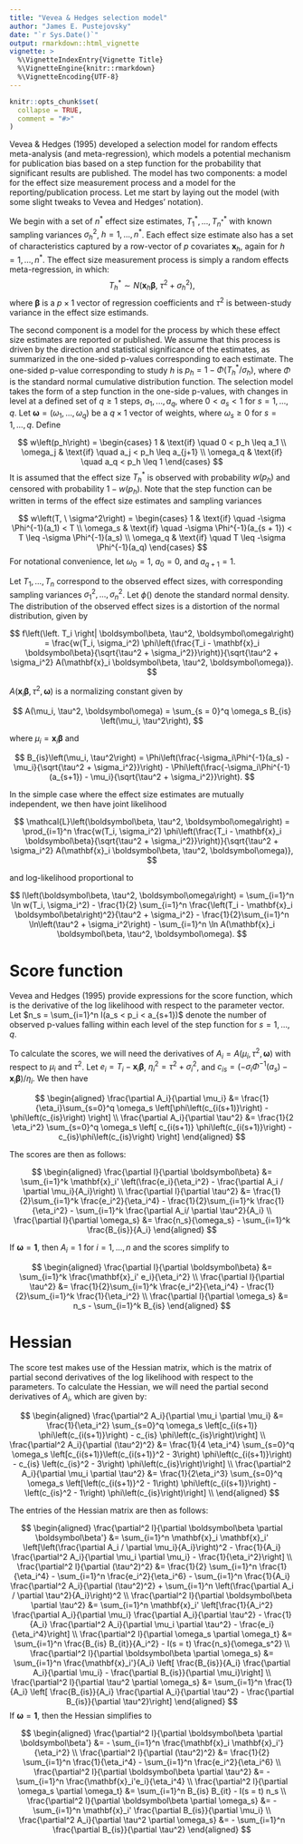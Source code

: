 ```yaml
---
title: "Vevea & Hedges selection model"
author: "James E. Pustejovsky"
date: "`r Sys.Date()`"
output: rmarkdown::html_vignette
vignette: >
  %\VignetteIndexEntry{Vignette Title}
  %\VignetteEngine{knitr::rmarkdown}
  %\VignetteEncoding{UTF-8}
---
```


```r
knitr::opts_chunk$set(
  collapse = TRUE,
  comment = "#>"
)
```

Vevea & Hedges (1995) developed a selection model for random effects meta-analysis (and meta-regression), which models a potential mechanism for publication bias based on a step function for the probability that significant results are published. The model has two components: a model for the effect size measurement process and a model for the reporting/publication process. Let me start by laying out the model (with some slight tweaks to Vevea and Hedges' notation).

We begin with a set of $n^*$ effect size estimates, $T^*_1,...,T^*_{n^*}$ with known sampling variances $\sigma_h^2$, $h = 1,...,n^*$. Each effect size estimate also has a set of characteristics captured by a row-vector of $p$ covariates $\mathbf{x}_h$, again for $h = 1,...,n^*$. The effect size measurement process is simply a random effects meta-regression, in which: 
$$
T_h^* \sim N( \mathbf{x}_h \boldsymbol\beta, \ \tau^2 + \sigma_h^2),
$$
where $\boldsymbol\beta$ is a $p \times 1$ vector of regression coefficients and $\tau^2$ is between-study variance in the effect size estimands. 

The second component is a model for the process by which these effect size estimates are reported or published. 
We assume that this process is driven by the direction and statistical significance of the estimates, as summarized in the one-sided p-values corresponding to each estimate. 
The one-sided p-value corresponding to study $h$ is $p_h = 1 - \Phi\left(T_h^* / \sigma_h\right)$, where $\Phi$ is the standard normal cumulative distribution function. The selection model takes the form of a step function in the one-side p-values, with changes in level at a defined set of $q \geq 1$ steps, $a_1,...,a_q$, where $0 < a_s < 1$ for $s = 1,...,q$. Let $\boldsymbol\omega = (\omega_1,...,\omega_q)$ be a $q \times 1$ vector of weights, where $\omega_s \geq 0$ for $s = 1,...,q$. Define

$$
w\left(p_h\right) = \begin{cases} 
1 & \text{if} \quad 0 < p_h \leq a_1 \\ 
\omega_j & \text{if} \quad a_j < p_h \leq a_{j+1} \\
\omega_q & \text{if} \quad a_q < p_h \leq 1
\end{cases}
$$
It is assumed that the effect size $T^*_h$ is observed with probability $w(p_h)$ and censored with probability $1 - w(p_h)$. Note that the step function can be written in terms of the effect size estimates and sampling variances

$$
w\left(T, \ \sigma^2\right) = \begin{cases} 
1 & \text{if} \quad -\sigma \Phi^{-1}(a_1) < T \\ 
\omega_s & \text{if} \quad -\sigma \Phi^{-1}(a_{s + 1}) < T \leq -\sigma \Phi^{-1}(a_s) \\
\omega_q & \text{if} \quad T \leq -\sigma \Phi^{-1}(a_q)
\end{cases}
$$
For notational convenience, let $\omega_0 = 1$, $a_0 = 0$, and $a_{q + 1} = 1$. 

Let $T_1,...,T_n$ correspond to the observed effect sizes, with corresponding sampling variances $\sigma_1^2,...,\sigma_n^2$. Let $\phi()$ denote the standard normal density. The distribution of the observed effect sizes is a distortion of the normal distribution, given by 

$$
f\left(\left. T_i \right| \boldsymbol\beta, \tau^2, \boldsymbol\omega\right) = \frac{w(T_i, \sigma_i^2) \phi\left(\frac{T_i - \mathbf{x}_i \boldsymbol\beta}{\sqrt{\tau^2 + \sigma_i^2}}\right)}{\sqrt{\tau^2 + \sigma_i^2} A(\mathbf{x}_i \boldsymbol\beta, \tau^2, \boldsymbol\omega)}.
$$

$A(\mathbf{x}_i \boldsymbol\beta, \tau^2, \boldsymbol\omega)$ is a normalizing constant given by 

$$
A(\mu_i, \tau^2, \boldsymbol\omega) = \sum_{s = 0}^q \omega_s B_{is} \left(\mu_i, \tau^2\right),
$$

where $\mu_i = \mathbf{x}_i \boldsymbol\beta$ and 

$$
B_{is}\left(\mu_i, \tau^2\right) = \Phi\left(\frac{-\sigma_i\Phi^{-1}(a_s) - \mu_i}{\sqrt{\tau^2 + \sigma_i^2}}\right) - \Phi\left(\frac{-\sigma_i\Phi^{-1}(a_{s+1}) - \mu_i}{\sqrt{\tau^2 + \sigma_i^2}}\right).
$$

In the simple case where the effect size estimates are mutually independent, we then have joint likelihood

$$
\mathcal{L}\left(\boldsymbol\beta, \tau^2, \boldsymbol\omega\right) = \prod_{i=1}^n \frac{w(T_i, \sigma_i^2) \phi\left(\frac{T_i - \mathbf{x}_i \boldsymbol\beta}{\sqrt{\tau^2 + \sigma_i^2}}\right)}{\sqrt{\tau^2 + \sigma_i^2} A(\mathbf{x}_i \boldsymbol\beta, \tau^2, \boldsymbol\omega)},
$$

and log-likelihood proportional to 

$$
l\left(\boldsymbol\beta, \tau^2, \boldsymbol\omega\right) = \sum_{i=1}^n \ln w(T_i, \sigma_i^2) - \frac{1}{2} \sum_{i=1}^n \frac{\left(T_i - \mathbf{x}_i \boldsymbol\beta\right)^2}{\tau^2 + \sigma_i^2} - \frac{1}{2}\sum_{i=1}^n \ln\left(\tau^2 + \sigma_i^2\right) - \sum_{i=1}^n \ln A(\mathbf{x}_i \boldsymbol\beta, \tau^2, \boldsymbol\omega).
$$

# Score function

Vevea and Hedges (1995) provide expressions for the score function, which is the derivative of the log likelihood with respect to the parameter vector. Let $n_s = \sum_{i=1}^n I(a_s < p_i < a_{s+1})$ denote the number of observed p-values falling within each level of the step function for $s = 1,...,q$. 

To calculate the scores, we will need the derivatives of $A_i = A(\mu_i, \tau^2, \boldsymbol\omega)$ with respect to $\mu_i$ and $\tau^2$. Let $e_i = T_i - \mathbf{x}_i \boldsymbol\beta$, $\eta_i^2 = \tau^2 + \sigma_i^2$, and $c_{is} = \left(-\sigma_i \Phi^{-1}(a_s) - \mathbf{x}_i \boldsymbol\beta\right) / \eta_i$. We then have

$$
\begin{aligned}
\frac{\partial A_i}{\partial \mu_i} &= \frac{1}{\eta_i}\sum_{s=0}^q \omega_s \left[\phi\left(c_{i(s+1)}\right) - \phi\left(c_{is}\right) \right] \\
\frac{\partial A_i}{\partial \tau^2} &= \frac{1}{2 \eta_i^2} \sum_{s=0}^q \omega_s \left[ c_{i(s+1)} \phi\left(c_{i(s+1)}\right) - c_{is}\phi\left(c_{is}\right) \right]
\end{aligned}
$$

The scores are then as follows:

$$
\begin{aligned}
\frac{\partial l}{\partial \boldsymbol\beta} &= \sum_{i=1}^k \mathbf{x}_i' \left(\frac{e_i}{\eta_i^2} - \frac{\partial A_i / \partial \mu_i}{A_i}\right) \\
\frac{\partial l}{\partial \tau^2} &= \frac{1}{2}\sum_{i=1}^k \frac{e_i^2}{\eta_i^4} - \frac{1}{2}\sum_{i=1}^k \frac{1}{\eta_i^2} - \sum_{i=1}^k \frac{\partial A_i/ \partial \tau^2}{A_i} \\
\frac{\partial l}{\partial \omega_s} &= \frac{n_s}{\omega_s} - \sum_{i=1}^k \frac{B_{is}}{A_i}
\end{aligned}
$$

If $\boldsymbol\omega = \mathbf{1}$, then $A_i = 1$ for $i = 1,...,n$ and the scores simplify to

$$
\begin{aligned}
\frac{\partial l}{\partial \boldsymbol\beta} &= \sum_{i=1}^k \frac{\mathbf{x}_i' e_i}{\eta_i^2} \\
\frac{\partial l}{\partial \tau^2} &= \frac{1}{2}\sum_{i=1}^k \frac{e_i^2}{\eta_i^4} - \frac{1}{2}\sum_{i=1}^k \frac{1}{\eta_i^2} \\
\frac{\partial l}{\partial \omega_s} &= n_s - \sum_{i=1}^k B_{is}
\end{aligned}
$$

# Hessian 

The score test makes use of the Hessian matrix, which is the matrix of partial second derivatives of the log likelihood with respect to the parameters. To calculate the Hessian, we will need the partial second derivatives of $A_i$, which are given by:

$$
\begin{aligned}
\frac{\partial^2 A_i}{\partial \mu_i \partial \mu_i} &= \frac{1}{\eta_i^2} \sum_{s=0}^q \omega_s \left[c_{i(s+1)} \phi\left(c_{i(s+1)}\right) - c_{is} \phi\left(c_{is}\right)\right] \\
\frac{\partial^2 A_i}{\partial (\tau^2)^2} &= \frac{1}{4 \eta_i^4} \sum_{s=0}^q \omega_s \left[c_{i(s+1)}\left(c_{i(s+1)}^2 - 3\right) \phi\left(c_{i(s+1)}\right) - c_{is} \left(c_{is}^2 - 3\right) \phi\left(c_{is}\right)\right] \\
\frac{\partial^2 A_i}{\partial \mu_i \partial \tau^2} &= \frac{1}{2\eta_i^3} \sum_{s=0}^q \omega_s \left[\left(c_{i(s+1)}^2 - 1\right) \phi\left(c_{i(s+1)}\right) - \left(c_{is}^2 - 1\right) \phi\left(c_{is}\right)\right] \\
\end{aligned}
$$

The entries of the Hessian matrix are then as follows:

$$
\begin{aligned}
\frac{\partial^2 l}{\partial \boldsymbol\beta \partial \boldsymbol\beta'} &= \sum_{i=1}^n \mathbf{x}_i \mathbf{x}_i' \left[\left(\frac{\partial A_i / \partial \mu_i}{A_i}\right)^2 - \frac{1}{A_i} \frac{\partial^2 A_i}{\partial \mu_i \partial \mu_i} - \frac{1}{\eta_i^2}\right] \\
\frac{\partial^2 l}{\partial (\tau^2)^2} &= \frac{1}{2} \sum_{i=1}^n \frac{1}{\eta_i^4} - \sum_{i=1}^n \frac{e_i^2}{\eta_i^6} - \sum_{i=1}^n \frac{1}{A_i} \frac{\partial^2 A_i}{\partial (\tau^2)^2} + \sum_{i=1}^n \left(\frac{\partial A_i / \partial \tau^2}{A_i}\right)^2 \\
\frac{\partial^2 l}{\partial \boldsymbol\beta \partial \tau^2} &= \sum_{i=1}^n \mathbf{x}_i' \left[\frac{1}{A_i^2} \frac{\partial A_i}{\partial \mu_i} \frac{\partial A_i}{\partial \tau^2} - \frac{1}{A_i} \frac{\partial^2 A_i}{\partial \mu_i \partial \tau^2} - \frac{e_i}{\eta_i^4}\right] \\
\frac{\partial^2 l}{\partial \omega_s \partial \omega_t} &= \sum_{i=1}^n \frac{B_{is} B_{it}}{A_i^2} - I(s = t) \frac{n_s}{\omega_s^2} \\
\frac{\partial^2 l}{\partial \boldsymbol\beta \partial \omega_s} &= \sum_{i=1}^n \frac{\mathbf{x}_i'}{A_i} \left[ \frac{B_{is}}{A_i} \frac{\partial A_i}{\partial \mu_i} - \frac{\partial B_{is}}{\partial \mu_i}\right] \\
\frac{\partial^2 l}{\partial \tau^2 \partial \omega_s} &= \sum_{i=1}^n \frac{1}{A_i} \left[ \frac{B_{is}}{A_i} \frac{\partial A_i}{\partial \tau^2} - \frac{\partial B_{is}}{\partial \tau^2}\right]
\end{aligned}
$$
If $\boldsymbol\omega = \mathbf{1}$, then the Hessian simplifies to

$$
\begin{aligned}
\frac{\partial^2 l}{\partial \boldsymbol\beta \partial \boldsymbol\beta'} &= - \sum_{i=1}^n  \frac{\mathbf{x}_i \mathbf{x}_i'}{\eta_i^2} \\
\frac{\partial^2 l}{\partial (\tau^2)^2} &= \frac{1}{2} \sum_{i=1}^n \frac{1}{\eta_i^4} - \sum_{i=1}^n \frac{e_i^2}{\eta_i^6} \\
\frac{\partial^2 l}{\partial \boldsymbol\beta \partial \tau^2} &= - \sum_{i=1}^n \frac{\mathbf{x}_i'e_i}{\eta_i^4} \\
\frac{\partial^2 l}{\partial \omega_s \partial \omega_t} &= \sum_{i=1}^n B_{is} B_{it} - I(s = t) n_s \\
\frac{\partial^2 l}{\partial \boldsymbol\beta \partial \omega_s} &= - \sum_{i=1}^n \mathbf{x}_i' \frac{\partial B_{is}}{\partial \mu_i} \\
\frac{\partial^2 A_i}{\partial \tau^2 \partial \omega_s} &= - \sum_{i=1}^n \frac{\partial B_{is}}{\partial \tau^2}
\end{aligned}
$$
